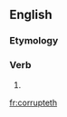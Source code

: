 ==English==

===Etymology===
{{suffix|corrupt|eth}}

===Verb===
{{en-verb form}}

# {{en-archaic third-person singular of|corrupt}}

[[fr:corrupteth]]